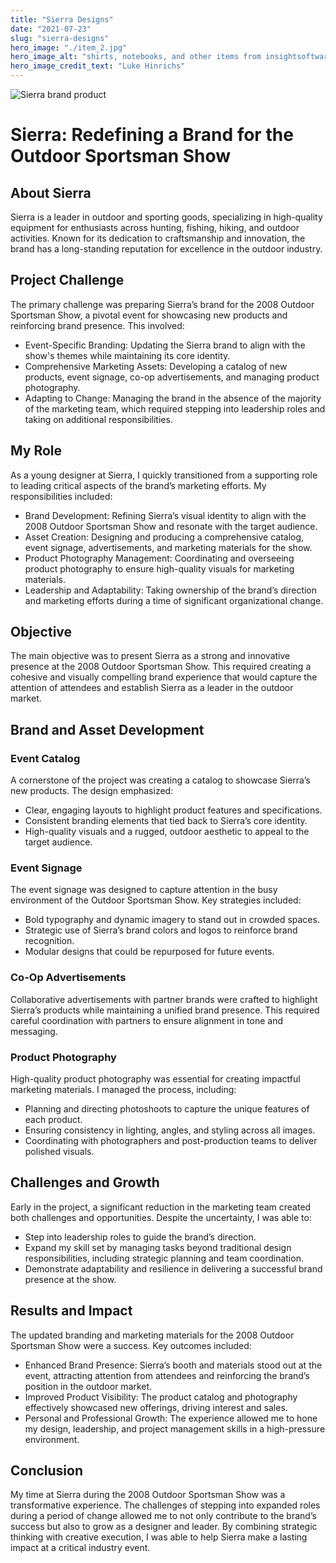 ```yaml
---
title: "Sierra Designs"
date: "2021-07-23"
slug: "sierra-designs"
hero_image: "./item_2.jpg"
hero_image_alt: "shirts, notebooks, and other items from insightsoftware.com"
hero_image_credit_text: "Luke Hinrichs"
---
```


  <Image src="sierra-designs/item_2.jpg" alt="Sierra brand product" className="rounded-lg shadow-lg w-full mb-8" />

  <h1 className="text-cyan-500 text-4xl font-semibold mb-4">Sierra: Redefining a Brand for the Outdoor Sportsman Show</h1>

  <h2 className="text-slate-500 text-xl font-medium mb-2">About Sierra</h2>
  <p className="text-slate-500 mb-6">
    Sierra is a leader in outdoor and sporting goods, specializing in high-quality equipment for enthusiasts across hunting, fishing, hiking, and outdoor activities. Known for its dedication to craftsmanship and innovation, the brand has a long-standing reputation for excellence in the outdoor industry.
  </p>

  <h2 className="text-slate-500 text-xl font-medium mb-2">Project Challenge</h2>
  <p className="text-slate-500 mb-6">
    The primary challenge was preparing Sierra’s brand for the 2008 Outdoor Sportsman Show, a pivotal event for showcasing new products and reinforcing brand presence. This involved:
  </p>
  <ul className="list-disc pl-5 text-slate-500 mb-6">
    <li>Event-Specific Branding: Updating the Sierra brand to align with the show's themes while maintaining its core identity.</li>
    <li>Comprehensive Marketing Assets: Developing a catalog of new products, event signage, co-op advertisements, and managing product photography.</li>
    <li>Adapting to Change: Managing the brand in the absence of the majority of the marketing team, which required stepping into leadership roles and taking on additional responsibilities.</li>
  </ul>

  <h2 className="text-slate-500 text-xl font-medium mb-2">My Role</h2>
  <p className="text-slate-500 mb-6">
    As a young designer at Sierra, I quickly transitioned from a supporting role to leading critical aspects of the brand’s marketing efforts. My responsibilities included:
  </p>
  <ul className="list-disc pl-5 text-slate-500 mb-6">
    <li>Brand Development: Refining Sierra’s visual identity to align with the 2008 Outdoor Sportsman Show and resonate with the target audience.</li>
    <li>Asset Creation: Designing and producing a comprehensive catalog, event signage, advertisements, and marketing materials for the show.</li>
    <li>Product Photography Management: Coordinating and overseeing product photography to ensure high-quality visuals for marketing materials.</li>
    <li>Leadership and Adaptability: Taking ownership of the brand’s direction and marketing efforts during a time of significant organizational change.</li>
  </ul>

  <h2 className="text-slate-500 text-xl font-medium mb-2">Objective</h2>
  <p className="text-slate-500 mb-6">
    The main objective was to present Sierra as a strong and innovative presence at the 2008 Outdoor Sportsman Show. This required creating a cohesive and visually compelling brand experience that would capture the attention of attendees and establish Sierra as a leader in the outdoor market.
  </p>

  <h2 className="text-slate-500 text-xl font-medium mb-2">Brand and Asset Development</h2>
  <h3 className="text-slate-500 text-lg font-medium mb-2">Event Catalog</h3>
  <p className="text-slate-500 mb-6">
    A cornerstone of the project was creating a catalog to showcase Sierra’s new products. The design emphasized:
  </p>
  <ul className="list-disc pl-5 text-slate-500 mb-6">
    <li>Clear, engaging layouts to highlight product features and specifications.</li>
    <li>Consistent branding elements that tied back to Sierra’s core identity.</li>
    <li>High-quality visuals and a rugged, outdoor aesthetic to appeal to the target audience.</li>
  </ul>

  <h3 className="text-slate-500 text-lg font-medium mb-2">Event Signage</h3>
  <p className="text-slate-500 mb-6">
    The event signage was designed to capture attention in the busy environment of the Outdoor Sportsman Show. Key strategies included:
  </p>
  <ul className="list-disc pl-5 text-slate-500 mb-6">
    <li>Bold typography and dynamic imagery to stand out in crowded spaces.</li>
    <li>Strategic use of Sierra’s brand colors and logos to reinforce brand recognition.</li>
    <li>Modular designs that could be repurposed for future events.</li>
  </ul>

  <h3 className="text-slate-500 text-lg font-medium mb-2">Co-Op Advertisements</h3>
  <p className="text-slate-500 mb-6">
    Collaborative advertisements with partner brands were crafted to highlight Sierra’s products while maintaining a unified brand presence. This required careful coordination with partners to ensure alignment in tone and messaging.
  </p>

  <h3 className="text-slate-500 text-lg font-medium mb-2">Product Photography</h3>
  <p className="text-slate-500 mb-6">
    High-quality product photography was essential for creating impactful marketing materials. I managed the process, including:
  </p>
  <ul className="list-disc pl-5 text-slate-500 mb-6">
    <li>Planning and directing photoshoots to capture the unique features of each product.</li>
    <li>Ensuring consistency in lighting, angles, and styling across all images.</li>
    <li>Coordinating with photographers and post-production teams to deliver polished visuals.</li>
  </ul>

  <h2 className="text-slate-500 text-xl font-medium mb-2">Challenges and Growth</h2>
  <p className="text-slate-500 mb-6">
    Early in the project, a significant reduction in the marketing team created both challenges and opportunities. Despite the uncertainty, I was able to:
  </p>
  <ul className="list-disc pl-5 text-slate-500 mb-6">
    <li>Step into leadership roles to guide the brand’s direction.</li>
    <li>Expand my skill set by managing tasks beyond traditional design responsibilities, including strategic planning and team coordination.</li>
    <li>Demonstrate adaptability and resilience in delivering a successful brand presence at the show.</li>
  </ul>

  <h2 className="text-slate-500 text-xl font-medium mb-2">Results and Impact</h2>
  <p className="text-slate-500 mb-6">
    The updated branding and marketing materials for the 2008 Outdoor Sportsman Show were a success. Key outcomes included:
  </p>
  <ul className="list-disc pl-5 text-slate-500 mb-6">
    <li>Enhanced Brand Presence: Sierra’s booth and materials stood out at the event, attracting attention from attendees and reinforcing the brand’s position in the outdoor market.</li>
    <li>Improved Product Visibility: The product catalog and photography effectively showcased new offerings, driving interest and sales.</li>
    <li>Personal and Professional Growth: The experience allowed me to hone my design, leadership, and project management skills in a high-pressure environment.</li>
  </ul>

  <h2 className="text-slate-500 text-xl font-medium mb-2">Conclusion</h2>
  <p className="text-slate-500 mb-6">
    My time at Sierra during the 2008 Outdoor Sportsman Show was a transformative experience. The challenges of stepping into expanded roles during a period of change allowed me to not only contribute to the brand’s success but also to grow as a designer and leader. By combining strategic thinking with creative execution, I was able to help Sierra make a lasting impact at a critical industry event.
  </p>
